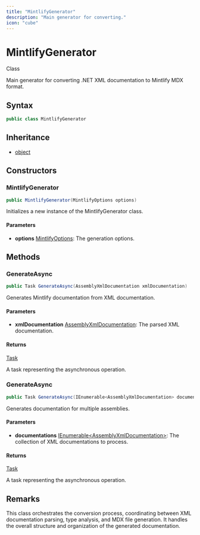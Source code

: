 ```yaml
---
title: "MintlifyGenerator"
description: "Main generator for converting."
icon: "cube"
---
```


# MintlifyGenerator

<Badge variant="outline">Class</Badge>

Main generator for converting .NET XML documentation to Mintlify MDX format.

## Syntax

```csharp
public class MintlifyGenerator
```

## Inheritance

- [object](https://learn.microsoft.com/dotnet/api/system.object)

## Constructors

### MintlifyGenerator

```csharp
public MintlifyGenerator(MintlifyOptions options)
```

Initializes a new instance of the MintlifyGenerator class.

#### Parameters

- **options** [MintlifyOptions](/api-reference/cloudnimble/easyaf/codegen/mintlify/mintlifyoptions): The generation options.


## Methods

### GenerateAsync

```csharp
public Task GenerateAsync(AssemblyXmlDocumentation xmlDocumentation)
```

Generates Mintlify documentation from XML documentation.

#### Parameters

- **xmlDocumentation** [AssemblyXmlDocumentation](/api-reference/cloudnimble/easyaf/xmldocumentation/assemblyxmldocumentation): The parsed XML documentation.

#### Returns

[Task](https://learn.microsoft.com/dotnet/api/system.threading.tasks.task)

A task representing the asynchronous operation.

### GenerateAsync

```csharp
public Task GenerateAsync(IEnumerable<AssemblyXmlDocumentation> documentations)
```

Generates documentation for multiple assemblies.

#### Parameters

- **documentations** [IEnumerable&lt;AssemblyXmlDocumentation&gt;](https://learn.microsoft.com/dotnet/api/system.collections.generic.ienumerable-1): The collection of XML documentations to process.

#### Returns

[Task](https://learn.microsoft.com/dotnet/api/system.threading.tasks.task)

A task representing the asynchronous operation.


## Remarks

This class orchestrates the conversion process, coordinating between XML documentation parsing,
type analysis, and MDX file generation. It handles the overall structure and organization
of the generated documentation.

